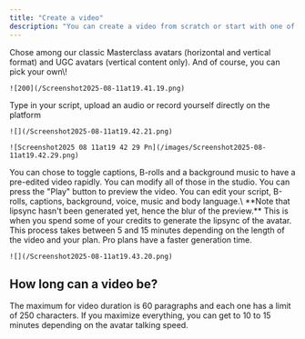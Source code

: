 ```yaml
---
title: "Create a video"
description: "You can create a video from scratch or start with one of your templates. "
---
```


<Steps>
  <Step title="Chose your avatar">
    Chose among our classic Masterclass avatars (horizontal and vertical format) and UGC avatars (vertical content only). And of course, you can pick your own\!

    ![200](/Screenshot2025-08-11at19.41.19.png)
  </Step>
  <Step title="Enter your text or audio">
    Type in your script, upload an audio or record yourself directly on the platform

    ![](/Screenshot2025-08-11at19.42.21.png)

    ![Screenshot2025 08 11at19 42 29 Pn](/images/Screenshot2025-08-11at19.42.29.png)
  </Step>
  <Step title="Magic editing: pick your options">
    You can chose to toggle captions, B-rolls and a background music to have a pre-edited video rapidly. You can modify all of those in the studio.
  </Step>
  <Step title="Preview and edit your video">
    You can press the "Play" button to preview the video. You can edit your script, B-rolls, captions, background, voice, music and body language.\
    **Note that lipsync hasn't been generated yet, hence the blur of the preview.**
  </Step>
  <Step title="Generate the video">
    This is when you spend some of your credits to generate the lipsync of the avatar. This process takes between 5 and 15 minutes depending on the length of the video and your plan. Pro plans have a faster generation time.

    ![](/Screenshot2025-08-11at19.43.20.png)
  </Step>
</Steps>

## How long can a video be?

The maximum for video duration is 60 paragraphs and each one has a limit of 250 characters. If you maximize everything, you can get to 10 to 15 minutes depending on the avatar talking speed.